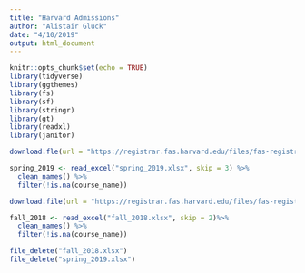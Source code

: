 ```yaml
---
title: "Harvard Admissions"
author: "Alistair Gluck"
date: "4/10/2019"
output: html_document
---
```


```r
knitr::opts_chunk$set(echo = TRUE)
library(tidyverse)
library(ggthemes)
library(fs)
library(sf)
library(stringr)
library(gt)
library(readxl)
library(janitor)
```

```r
download.fle(url = "https://registrar.fas.harvard.edu/files/fas-registrar/files/class_enrollment_summary_by_term_3.22.19.xlsx", destfile = "spring_2019.xlsx")

spring_2019 <- read_excel("spring_2019.xlsx", skip = 3) %>% 
  clean_names() %>% 
  filter(!is.na(course_name))

download.file(url = "https://registrar.fas.harvard.edu/files/fas-registrar/files/class_enrollment_summary_by_term_10.24.18.xlsx", destfile = "fall_2018.xlsx")

fall_2018 <- read_excel("fall_2018.xlsx", skip = 2)%>% 
  clean_names() %>% 
  filter(!is.na(course_name))

file_delete("fall_2018.xlsx")
file_delete("spring_2019.xlsx")
```

